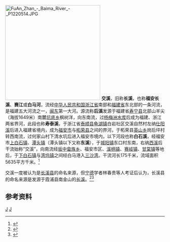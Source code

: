 {{Other uses list|旧名为'''长溪'''的省际河流|位于[[霞浦县|霞浦县]]，现名为“'''长溪'''”的溪流|长溪|其他用法|长溪 (消歧义)}}[[File:FuAn_Zhan_-_Baima_River_-_P1220514.JPG|300px]]
'''交溪'''，旧称'''长溪'''，也称'''福安长溪'''、'''赛江'''或'''白马河'''，流经[[中华人民共和国|中华人民共和国]][[浙江省|浙江省]]南部和[[福建省|福建省]]东北部的一条河流，是福建五大河流之一，[[闽东|闽东]]第一大河。源流称'''后溪'''发源于福建省[[寿宁县|寿宁县]]北部山羊尖（海拔1649米）南麓[[坑底乡|坑底乡]]枫树洋，向东南流，过[[杨梅洲水库|杨梅洲水库]]后成为福建、浙江两省界河，此段也称'''寿泰溪'''，于浙江省[[泰顺县|泰顺县]][[龟湖镇|龟湖镇]]白岩社区交溪自然村左纳[[仕阳溪|仕阳溪]]后进入福建省境内，成为[[福安市|福安市]]与[[柘荣县|柘荣县]]之间的界河，于柘荣县[[英山乡|英山乡]]岗后坪村转西南流，过何家山村下清水坑后进入福安市境内，以下河段也称'''白石溪'''，经福安市[[上白石镇|上白石镇]]、[[潭头镇_(福安市)|潭头镇]]（潭头镇以下又称'''东溪'''），于[[城阳镇_(福安市)|城阳镇]]东口村东南，右纳[[西溪_(交溪支流)|西溪]]后干流始称“交溪”，向南流经[[坂中畲族乡|坂中畲族乡]]、福安市区、[[溪柄镇|溪柄镇]]、[[赛岐镇|赛岐镇]]、[[甘棠镇_(福安市)|甘棠镇]]等地后，于[[下白石镇|下白石镇]]与[[湾坞镇|湾坞镇]]之间经白马港入[[三沙湾|三沙湾]]。干流河长175千米，流域面积5635平方千米。<ref name="中国河湖大典">{{cite book zh |author=《[[中国河湖大典|中国河湖大典]]》编纂委员会 |title=《中国河湖大典·东南诸河、台湾卷》 |format=M |edition=1 |location=北京 |publisher=中国水利水电出版社 |date=2014年12月 |pages=105页 |id= ISBN 978-7-5170-2765-2}}</ref>

交溪一度被认为是[[長溪縣|长溪县]]的命名来源，但[[宁德|宁德]]学者林春贵等人考证后认为，长溪县的命名来源是发源于霞浦县南金山的[[长溪|长溪]]。<ref>{{Cite journal|title=宁德长溪考|author=林春贵|journal=《福建史志》|issue=第5期|year=2015年|page=第45-49页|issn=1003-157X}}</ref><ref>{{Cite journal|title=唐长溪县取名考|author=林春贵|journal=《福建史志》|issue=第6期|year=2016年|page=第35-37页|issn=1003-157X}}</ref>

==参考资料==
{{reflist}}
{{东南沿海诸河}}
{{China-river-stub}}
[[Category:温州河流|J]]
[[Category:福建河流|J]]